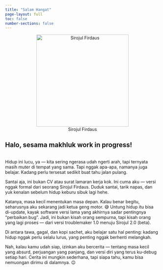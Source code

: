```yaml
---
title: "Salam Hangat"
page-layout: full 
toc: false
number-sections: false 
---
```

::: {style="text-align: center;"}

![Sirojul Firdaus](images/AZRL.png){.img-circle width="300px"}

:::
::: {.content-column}

## Halo, sesama makhluk work in progress!
<br>
Hidup ini lucu, ya — kita sering ngerasa udah ngerti arah, tapi ternyata masih muter di tempat yang sama.
Tapi nggak apa-apa, namanya juga belajar. Kadang perlu tersesat sedikit buat tahu jalan pulang.

Santai aja, ini bukan CV atau surat lamaran kerja kok.
Ini cuma aku — versi nggak formal dari seorang Sirojul Firdaus.
Duduk santai, tarik napas, dan yuk kenalan sebelum hidup keburu sibuk lagi hehe. 

Katanya, masa kecil menentukan masa depan.
Kalau benar begitu, seharusnya aku sekarang jadi ketua geng motor. 😅
Untung hidup itu bisa di-update, kayak software versi lama yang akhirnya sadar pentingnya “perbaikan bug”.
Jadi, ini bukan kisah orang sempurna, tapi kisah orang yang lagi proses — dari versi troublemaker 1.0 menuju Sirojul 2.0 (beta).

Di antara tawa, gagal, dan kopi sachet, aku belajar satu hal penting:
kadang hidup nggak perlu selalu lurus, yang penting nggak berhenti melangkah.

Nah, kalau kamu udah siap, izinkan aku bercerita —
tentang masa kecil yang absurd, perjuangan yang panjang,
dan versi diri yang terus ku-debug setiap hari.
Cerita ini mungkin sederhana, tapi siapa tahu, kamu bisa nemuongan dirimu di dalamnya. 😉

:::